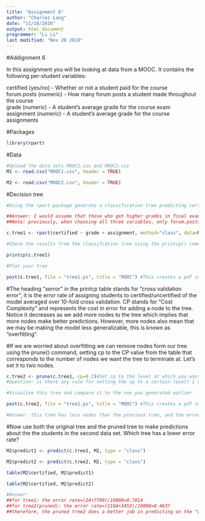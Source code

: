 ```yaml
---
title: "Assignment 6"
author: "Charles Lang"
date: "11/16/2016"
output: html_document
programmer: "Li Li"
last modified: "Nov 20 2018"
---
```

#Addignment 6

In this assignment you will be looking at data from a MOOC. It contains the following per-student variables:

certified (yes/no) - Whether or not a student paid for the course  
forum.posts (numeric) - How many forum posts a student made throughout the course  
grade (numeric) - A student's average grade for the course exam  
assignment (numeric) - A student's average grade for the course assignments  

#Packages
```r
library(rpart)
```

#Data
```r
#Upload the data sets MOOC1.csv and MOOC2.csv
M1 <- read.csv("MOOC1.csv", header = TRUE)

M2 <- read.csv("MOOC2.csv", header = TRUE)

```

#Decision tree
```r
#Using the rpart package generate a classification tree predicting certified from the other variables in the M1 data frame. Which variables should you use?

##Answer: I would assume that those who get higher grades in final exam and assignments would have higher probabilities of getting certified. So I would choose "grade + assignment" 2 variables in this case.
##Note: previously, when choosing all three variables, only forum.posts are unsed by R in tree construction.

c.tree1 <- rpart(certified ~ grade + assignment, method="class", data=M1)

#Check the results from the classifcation tree using the printcp() command

printcp(c.tree1)

#Plot your tree

post(c.tree1, file = "tree1.ps", title = "MOOC") #This creates a pdf image of the tree

```

#The heading "xerror" in the printcp table stands for "cross validation error", it is the error rate of assigning students to certified/uncertified of the model averaged over 10-fold cross validation. CP stands for "Cost Complexity" and represents the cost in error for adding a node to the tree. Notice it decreases as we add more nodes to the tree which implies that more nodes make better predictions. However, more nodes also mean that we may be making the model less generalizable, this is known as "overfitting".

#If we are worried about overfitting we can remove nodes form our tree using the prune() command, setting cp to the CP value from the table that corresponds to the number of nodes we want the tree to terminate at. Let's set it to two nodes.

```r
c.tree2 <- prune(c.tree1, cp=0.2)#Set cp to the level at which you want the tree to end
#Question: is there any rule for setting the cp to a certain level? I chose to put "0.2" here just to get rid of the third layer.

#Visualize this tree and compare it to the one you generated earlier

post(c.tree2, file = "tree2.ps", title = "MOOC") #This creates a pdf image of the tree

#Answer: this tree has less nodes than the previous tree, and the error rate in predicting the "small sample" is higher in this tree than in previous tree. This increase in error rate reflects that our current model do not "over-fit" the  data, as the previous model may have done. 
```

#Now use both the original tree and the pruned tree to make predictions about the the students in the second data set. Which tree has a lower error rate?

```r
M2$predict1 <- predict(c.tree1, M2, type = "class")

M2$predict2 <- predict(c.tree2, M2, type = "class")

table(M2$certified, M2$predict1)

table(M2$certified, M2$predict2)

#Answer: 
##for tree1: the error rate=(24+7790)/10000=0.7814
##for tree2(pruned): the error rate=(1184+3453)/10000=0.4637
##therefore, the pruned tree2 does a better job in predicting on the "wild sample".
```

